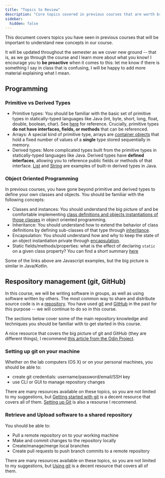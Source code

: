 ```yaml
---
title: "Topics to Review"
description: "Core topics covered in previous courses that are worth brushing your knowledge on, given their relevance in this course."
sidebar:
  hidden: false
---
```


This document covers topics you have seen in previous courses that will be important to understand new concepts in our course. 

It will be updated throughout the semester as we cover new ground -- that is, as we go through the course and I learn more about what you know! I encourage you to **be proactive** when it comes to this: let me know if there is something I say in class that is confusing, I will be happy to add more material explaining what I mean.

## Programming

### Primitive vs Derived Types

- Primitive types: You should be familiar with the basic set of primitive types in statically-typed languages like Java (int, byte, short, long, float, double, boolean, char). See [here](https://docs.oracle.com/javase/tutorial/java/nutsandbolts/datatypes.html) for reference. Crucially, primitive types **do not have interfaces, fields, or methods** that can be referenced.
- Arrays: A special kind of primitive type, arrays are [container objects](https://docs.oracle.com/javase/tutorial/java/nutsandbolts/arrays.html) that hold a fixed number of values of a **single** type stored sequentially in memory.
- Derived types: More complicated types built from the primitive types in statically-typed languages like Java. Derived types have **defined interfaces**, allowing you to reference public fields or methods of that interface. [List](https://docs.oracle.com/javase/8/docs/api/java/util/List.html) and [String](https://docs.oracle.com/javase/7/docs/api/java/lang/String.html) are examples of built-in derived types in Java.

### Object Oriented Programming

In previous courses, you have gone beyond primitive and derived types to define your own classes and objects. You should be familiar with the following concepts:

- Classes and instances: You should understand the big picture of and be comfortable implementing [class definitions and objects instantiations of those classes](https://developer.mozilla.org/en-US/docs/Learn/JavaScript/Objects/Object-oriented_programming#classes_and_instances) in object oriented programming.
- Inheritance: You should understand how to extend the behavior of class definitions by defining sub-classes of that type through [inheritance](https://developer.mozilla.org/en-US/docs/Learn/JavaScript/Objects/Object-oriented_programming#inheritance). 
- Encapsulation: You should understand how and why to keep the state of an object instantiation private through [encapsulation](https://developer.mozilla.org/en-US/docs/Learn/JavaScript/Objects/Object-oriented_programming#encapsulation).
- Static fields/methods/properties: what is the effect of declaring `static` on a given class property? You can find a short summary [here](https://docs.oracle.com/javase/tutorial/java/nutsandbolts/variablesummary.html)

Some of the links above are Javascript examples, but the big picture is similar in Java/Kotlin.

## Respository management (git, GitHub)

In this course, we will be writing software in groups, as well as using software written by others. The most common way to share and distribute source code is in a [repository](). You have used [git](https://en.wikipedia.org/wiki/Git) and [GitHub](https://en.wikipedia.org/wiki/GitHub) in the past for this purpose -- we will continue to do so in this course.

The sections below cover some of the main repository knowledge and techniques you should be familiar with to get started in this course.

A nice resource that covers the big picture of git and GitHub (they are different things), I recommend [this article from the Odin Project](https://www.theodinproject.com/lessons/foundations-introduction-to-git).

### Setting up git on your machine

Whether on the lab computers (OS X) or on your personal machines, you should be able to:

- create git credentials: username/password/email/SSH key
- use CLI or GUI to manage repository changes

There are many resources available on these topics, so you are not limited to my suggestions, but [Getting started with git][git-setup] is a decent resource that covers all of them. [Setting up Git](https://www.theodinproject.com/lessons/foundations-setting-up-git) is also a resourse I recommend.

[git-setup]: https://docs.github.com/en/get-started/using-git 

### Retrieve and Upload software to a shared repository

You should be able to:

- Pull a remote repository on to your working machine
- Make and commit changes to the repository locally
- Create/manage/merge local branches
- Create pull requests to push branch commits to a remote repository

There are many resources available on these topics, so you are not limited to my suggestions, but [Using git][github-getting-started] is a decent resource that covers all of them.

[github-getting-started]: https://docs.github.com/en/get-started/using-git

